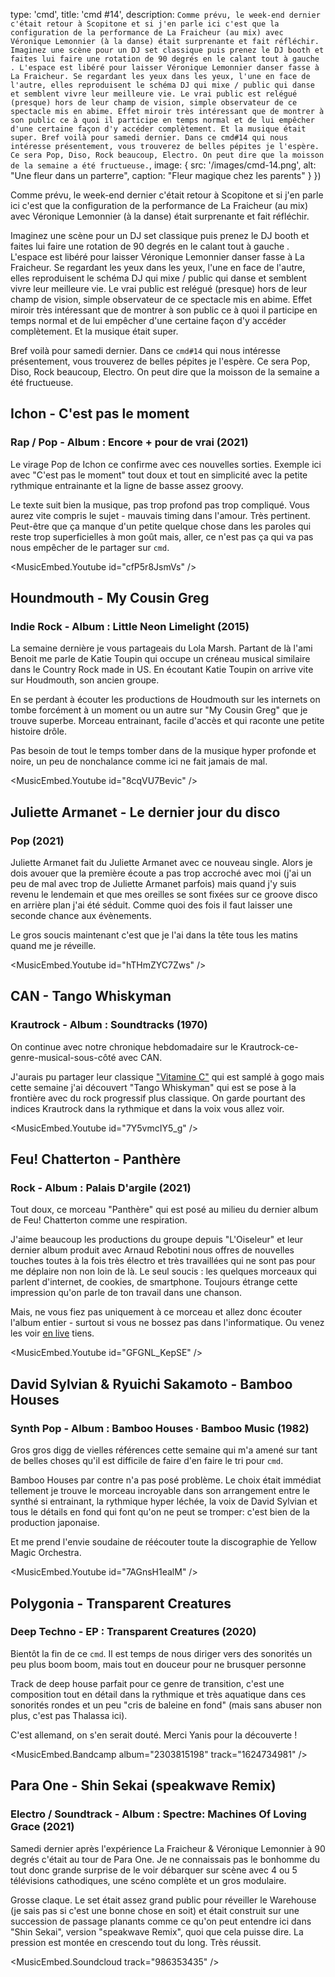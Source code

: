

  type: 'cmd',
  title: 'cmd #14',
  description: `
Comme prévu, le week-end dernier c'était retour à Scopitone et si j'en parle ici
c'est que la configuration de la performance de La Fraicheur (au mix) avec
Véronique Lemonnier (à la danse) était surprenante et fait réfléchir.
Imaginez une scène pour un DJ set classique puis prenez le DJ booth et faites
lui faire une rotation de 90 degrés en le calant tout à gauche . L'espace est
libéré pour laisser Véronique Lemonnier danser fasse à La Fraicheur. Se
regardant les yeux dans les yeux, l'une en face de l'autre, elles reproduisent
le schéma DJ qui mixe / public qui danse et semblent vivre leur meilleure vie.
Le vrai public est relégué (presque) hors de leur champ de vision, simple
observateur de ce spectacle mis en abime. Effet miroir très intéressant que de
montrer à son public ce à quoi il participe en temps normal et de lui empêcher
d'une certaine façon d'y accéder complètement. Et la musique était super.
Bref voilà pour samedi dernier. Dans ce cmd#14 qui nous intéresse
présentement, vous trouverez de belles pépites je l'espère. Ce sera Pop, Diso,
Rock beaucoup, Electro. On peut dire que la moisson de la semaine a été
fructueuse.
  `,
  image: {
    src: '/images/cmd-14.png',
    alt: "Une fleur dans un parterre",
    caption: "Fleur magique chez les parents"
  }
}) 


Comme prévu, le week-end dernier c'était retour à Scopitone et si j'en parle ici
c'est que la configuration de la performance de La Fraicheur (au mix) avec
Véronique Lemonnier (à la danse) était surprenante et fait réfléchir.

Imaginez une scène pour un DJ set classique puis prenez le DJ booth et faites
lui faire une rotation de 90 degrés en le calant tout à gauche . L'espace est
libéré pour laisser Véronique Lemonnier danser fasse à La Fraicheur. Se
regardant les yeux dans les yeux, l'une en face de l'autre, elles reproduisent
le schéma DJ qui mixe / public qui danse et semblent vivre leur meilleure vie.
Le vrai public est relégué (presque) hors de leur champ de vision, simple
observateur de ce spectacle mis en abime. Effet miroir très intéressant que de
montrer à son public ce à quoi il participe en temps normal et de lui empêcher
d'une certaine façon d'y accéder complètement. Et la musique était super.

Bref voilà pour samedi dernier. Dans ce `cmd#14` qui nous intéresse
présentement, vous trouverez de belles pépites je l'espère. Ce sera Pop, Diso,
Rock beaucoup, Electro. On peut dire que la moisson de la semaine a été
fructueuse.


## Ichon - C'est pas le moment 
### Rap / Pop - Album : Encore + pour de vrai (2021)

Le virage Pop de Ichon ce confirme avec ces nouvelles sorties. Exemple ici avec
"C'est pas le moment" tout doux et tout en simplicité avec la petite rythmique
entrainante et la ligne de basse assez groovy.

Le texte suit bien la musique, pas trop profond pas trop compliqué. Vous aurez
vite compris le sujet - mauvais timing dans l'amour. Très pertinent. Peut-être
que ça manque d'un petite quelque chose dans les paroles qui reste trop
superficielles à mon goût mais, aller, ce n'est pas ça qui va pas nous empêcher
de le partager sur `cmd`.

<MusicEmbed.Youtube id="cfP5r8JsmVs" />


## Houndmouth - My Cousin Greg
### Indie Rock - Album : Little Neon Limelight (2015) 

La semaine dernière je vous partageais du Lola Marsh. Partant de là l'ami Benoit
me parle de Katie Toupin qui occupe un créneau musical similaire dans le Country
Rock made in US. En écoutant Katie Toupin on arrive vite sur Houdmouth, son
ancien groupe.

En se perdant à écouter les productions de Houdmouth sur les internets on tombe
forcément à un moment ou un autre sur "My Cousin Greg" que je trouve superbe.
Morceau entrainant, facile d'accès et qui raconte une petite histoire drôle. 

Pas besoin de tout le temps tomber dans de la musique hyper profonde et noire,
un peu de nonchalance comme ici ne fait jamais de mal.

<MusicEmbed.Youtube id="8cqVU7Bevic" />


## Juliette Armanet - Le dernier jour du disco
### Pop (2021)

Juliette Armanet fait du Juliette Armanet avec ce nouveau single. Alors je dois
avouer que la première écoute a pas trop accroché avec moi (j'ai un peu de mal
avec trop de Juliette Armanet parfois) mais quand j'y suis revenu le lendemain
et que mes oreilles se sont fixées sur ce groove disco en arrière plan j'ai été
séduit. Comme quoi des fois il faut laisser une seconde chance aux évènements.

Le gros soucis maintenant c'est que je l'ai dans la tête tous les matins quand
me je réveille. 

<MusicEmbed.Youtube id="hTHmZYC7Zws" />


## CAN - Tango Whiskyman
### Krautrock - Album : Soundtracks (1970)

On continue avec notre chronique hebdomadaire sur le
Krautrock-ce-genre-musical-sous-côté avec CAN. 

J'aurais pu partager leur classique ["Vitamine
C"](https://www.youtube.com/watch?v=8QgOGl5Oes0) qui est samplé à gogo mais
cette semaine j'ai découvert "Tango Whiskyman" qui est se pose à la frontière
avec du rock progressif plus classique. On garde pourtant des indices Krautrock
dans la rythmique et dans la voix vous allez voir.

<MusicEmbed.Youtube id="7Y5vmcIY5_g" />


## Feu! Chatterton - Panthère 
### Rock - Album : Palais D'argile (2021)

Tout doux, ce morceau "Panthère" qui est posé au milieu du dernier album de Feu!
Chatterton comme une respiration. 

J'aime beaucoup les productions du groupe depuis "L'Oiseleur" et leur dernier
album produit avec Arnaud Rebotini nous offres de nouvelles touches toutes à la
fois très électro et très travaillées qui ne sont pas pour me déplaire non non
loin de là. Le seul soucis : les quelques morceaux qui parlent d'internet, de
cookies, de smartphone. Toujours étrange cette impression qu'on parle de ton
travail dans une chanson. 

Mais, ne vous fiez pas uniquement à ce morceau et allez donc écouter l'album
entier - surtout si vous ne bossez pas dans l'informatique. Ou venez les voir
[en live](https://www.stereolux.org/agenda/feu-chatterton-1ere-partie) tiens.

<MusicEmbed.Youtube id="GFGNL_KepSE" />
 

## David Sylvian & Ryuichi Sakamoto - Bamboo Houses
### Synth Pop - Album : Bamboo Houses ∙ Bamboo Music (1982)

Gros gros digg de vielles références cette semaine qui m'a amené sur tant de
belles choses qu'il est difficile de faire d'en faire le tri pour `cmd`.

Bamboo Houses par contre n'a pas posé problème. Le choix était immédiat
tellement je trouve le morceau incroyable dans son arrangement entre le synthé
si entrainant, la rythmique hyper léchée, la voix de David Sylvian et tous le
détails en fond qui font qu'on ne peut se tromper: c'est bien de la production
japonaise.

Et me prend l'envie soudaine de réécouter toute la discographie de Yellow Magic
Orchestra.

<MusicEmbed.Youtube id="7AGnsH1ealM" />


## Polygonia - Transparent Creatures
### Deep Techno - EP : Transparent Creatures (2020)

Bientôt la fin de ce `cmd`. Il est temps de nous diriger vers des sonorités un
peu plus boom boom, mais tout en douceur pour ne brusquer personne

Track de deep house parfait pour ce genre de transition, c'est une composition
tout en détail dans la rythmique et très aquatique dans ces sonorités rondes et
un peu "cris de baleine en fond" (mais sans abuser non plus, c'est pas Thalassa
ici).

C'est allemand, on s'en serait douté. Merci Yanis pour la découverte !

<MusicEmbed.Bandcamp album="2303815198" track="1624734981" />


## Para One - Shin Sekai (speakwave Remix)
### Electro / Soundtrack - Album : Spectre: Machines Of Loving Grace (2021)

Samedi dernier après l'expérience La Fraicheur & Véronique Lemonnier à 90 degrés
c'était au tour de Para One. Je ne connaissais pas le bonhomme du tout donc
grande surprise de le voir débarquer sur scène avec 4 ou 5 télévisions
cathodiques, une scéno complète et un gros modulaire.

Grosse claque. Le set était assez grand public pour réveiller le Warehouse (je
sais pas si c'est une bonne chose en soit) et était construit sur une succession
de passage planants comme ce qu'on peut entendre ici dans "Shin Sekai", version
"speakwave Remix", quoi que cela puisse dire. La pression est montée en
crescendo tout du long. Très réussit.

<MusicEmbed.Soundcloud track="986353435" />
